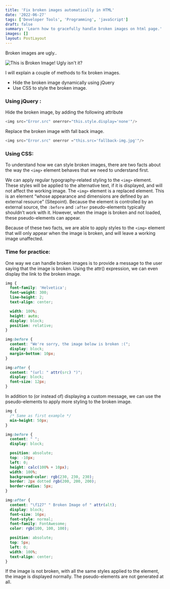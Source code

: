 ```yaml
---
title: 'Fix broken images automatically in HTML'
date: '2022-06-27'
tags: ['Developer Tools', 'Programming', 'javaScript']
draft: false
summary: 'Learn how to gracefully handle broken images on html page.'
images: []
layout: PostLayout
---
```


Broken images are ugly..

![This is Broken Image! Ugly isn't it?](http://khalilganiga.netlify.app/broken.jpg)

I will explain a couple of methods to fix broken images.

- Hide the broken image dynamically using jQuery
- Use CSS to style the broken image.

### Using jQuery :

Hide the broken image, by adding the following attribute

```JavaScript
<img src="Error.src" onerror="this.style.display='none'"/>
```

Replace the broken image with fall back image.

```JavaScript
<img src="Error.src" onerror ="this.src='fallback-img.jpg'"/>
```

### Using CSS:

To understand how we can style broken images, there are two facts about the way the `<img>` element behaves that we need to understand first.

We can apply regular typography-related styling to the `<img>` element. These styles will be applied to the alternative text, if it is displayed, and will not affect the working image.
The `<img>` element is a replaced element. This is an element “whose appearance and dimensions are defined by an external resource” (Sitepoint). Because the element is controlled by an external source, the `:before` and `:after` pseudo-elements typically shouldn’t work with it. However, when the image is broken and not loaded, these pseudo-elements can appear.

Because of these two facts, we are able to apply styles to the `<img>` element that will only appear when the image is broken, and will leave a working image unaffected.

### Time for practice:

One way we can handle broken images is to provide a message to the user saying that the image is broken. Using the attr() expression, we can even display the link to the broken image.

```CSS
img {
  font-family: 'Helvetica';
  font-weight: 300;
  line-height: 2;
  text-align: center;

  width: 100%;
  height: auto;
  display: block;
  position: relative;
}

img:before {
  content: "We're sorry, the image below is broken :(";
  display: block;
  margin-bottom: 10px;
}

img:after {
  content: "(url: " attr(src) ")";
  display: block;
  font-size: 12px;
}
```

In addition to (or instead of) displaying a custom message, we can use the pseudo-elements to apply more styling to the broken image.

```CSS
img {
  /* Same as first example */
  min-height: 50px;
}

img:before {
  content: " ";
  display: block;

  position: absolute;
  top: -10px;
  left: 0;
  height: calc(100% + 10px);
  width: 100%;
  background-color: rgb(230, 230, 230);
  border: 2px dotted rgb(200, 200, 200);
  border-radius: 5px;
}

img:after {
  content: "\f127" " Broken Image of " attr(alt);
  display: block;
  font-size: 16px;
  font-style: normal;
  font-family: FontAwesome;
  color: rgb(100, 100, 100);

  position: absolute;
  top: 5px;
  left: 0;
  width: 100%;
  text-align: center;
}
```

If the image is not broken, with all the same styles applied to the element, the image is displayed normally. The pseudo-elements are not generated at all.
